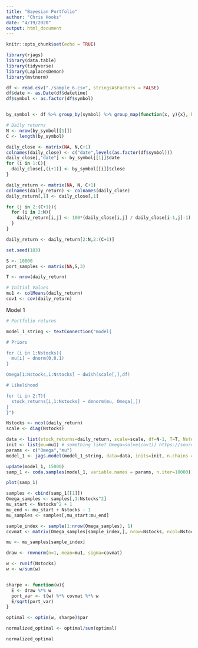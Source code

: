 ```yaml
---
title: "Bayesian Portfolio"
author: "Chris Hooks"
date: "4/19/2020"
output: html_document
---
```

```r
knitr::opts_chunk$set(echo = TRUE)
```

```r
library(rjags)
library(data.table)
library(tidyverse)
library(LaplacesDemon)
library(mvtnorm)
```

```r
df <- read.csv("./sample_6.csv", stringsAsFactors = FALSE)
df$date <- as.Date(df$datetime)
df$symbol <- as.factor(df$symbol)


by_symbol <- df %>% group_by(symbol) %>% group_map(function(x, y){x}, keep = TRUE)
```


```r

# Daily returns
N <- nrow(by_symbol[[1]])
C <- length(by_symbol)

daily_close <- matrix(NA, N,C+1)
colnames(daily_close) <- c("date",levels(as.factor(df$symbol)))
daily_close[,"date"] <- by_symbol[[1]]$date
for (i in 1:C){
  daily_close[,(i+1)] <- by_symbol[[i]]$close
}

daily_return <- matrix(NA, N, C+1)
colnames(daily_return) <- colnames(daily_close)
daily_return[,1] <- daily_close[,1]

for (j in 2:(C+1)){
  for (i in 2:N){
    daily_return[i,j] <- 100*(daily_close[i,j] / daily_close[i-1,j]-1)
  }
}

daily_return <- daily_return[2:N,2:(C+1)]
```

```r
set.seed(183)

S <- 10000
port_samples <- matrix(NA,S,3)

T <- nrow(daily_return)

# Initial Values
mu1 <- colMeans(daily_return)
cov1 <- cov(daily_return)
```

Model 1
```r
# Portfolio returns

model_1_string <- textConnection("model{

# Priors

for (i in 1:Nstocks){
  mu[i] ~ dnorm(0,0.1)
}

Omega[1:Nstocks,1:Nstocks] ~ dwish(scale[,],df)

# Likelihood

for (i in 2:T){
  stock_returns[i,1:Nstocks] ~ dmnorm(mu, Omega[,])
}
}")

Nstocks <- ncol(daily_return)
scale <- diag(Nstocks)

data <- list(stock_returns=daily_return, scale=scale, df=N-1, T=T, Nstocks=Nstocks)
init <- list(mu=mu1) # something like? Omega=solve(cov1)) https://sourceforge.net/p/mcmc-jags/discussion/610037/thread/eab372de/
params <- c("Omega","mu")
model_1 <- jags.model(model_1_string, data=data, inits=init, n.chains = 2, quiet=TRUE)
```

```r
update(model_1, 15000)
samp_1 <- coda.samples(model_1, variable.names = params, n.iter=10000)
```

```r
plot(samp_1)
```
```r
samples <- cbind(samp_1[[1]])
Omega_samples <- samples[,1:Nstocks^2]
mu_start <- Nstocks^2 + 1
mu_end <- mu_start + Nstocks - 1
mu_samples <- samples[,mu_start:mu_end]
```


```r

sample_index <- sample(1:nrow(Omega_samples), 1)
covmat <- matrix(Omega_samples[sample_index,], nrow=Nstocks, ncol=Nstocks)

mu <- mu_samples[sample_index]

draw <- rmvnorm(n=1, mean=mu1, sigma=covmat)

w <- runif(Nstocks)
w <- w/sum(w)


sharpe <- function(w){
  E <- draw %*% w
  port_var <- t(w) %*% covmat %*% w
  E/sqrt(port_var)
} 

optimal <- optim(w, sharpe)$par

normalized_optimal <- optimal/sum(optimal)

normalized_optimal
```

